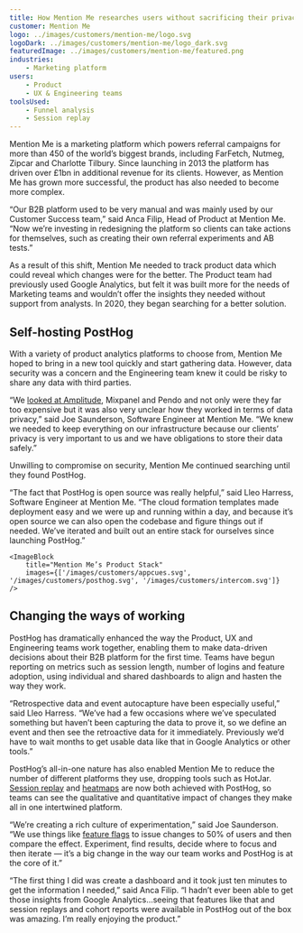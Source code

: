 ```yaml
---
title: How Mention Me researches users without sacrificing their privacy
customer: Mention Me
logo: ../images/customers/mention-me/logo.svg
logoDark: ../images/customers/mention-me/logo_dark.svg
featuredImage: ../images/customers/mention-me/featured.png
industries:
    - Marketing platform
users:
    - Product
    - UX & Engineering teams
toolsUsed:
    - Funnel analysis
    - Session replay
---
```


<FloatedImage image="/images/customers/model.png" />

Mention Me is a marketing platform which powers referral campaigns for more than 450 of the world’s biggest brands, including FarFetch, Nutmeg, Zipcar and Charlotte Tilbury. Since launching in 2013 the platform has driven over £1bn in additional revenue for its clients. However, as Mention Me has grown more successful, the product has also needed to become more complex.

“Our B2B platform used to be very manual and was mainly used by our Customer Success team,” said Anca Filip, Head of Product at Mention Me. “Now we’re investing in redesigning the platform so clients can take actions for themselves, such as creating their own referral experiments and AB tests.”

As a result of this shift, Mention Me needed to track product data which could reveal which changes were for the better. The Product team had previously used Google Analytics, but felt it was built more for the needs of Marketing teams and wouldn’t offer the insights they needed without support from analysts. In 2020, they began searching for a better solution.

<BorderWrapper>
<Quote
    imageSource="/images/customers/joe.png"
    size="md"
    name="Joe Saunderson"
    title="Software Engineer, Mention Me"
    quote={`“We looked at Amplitude, Mixpanel and Pendo and not only were they far too expensive but it was also very unclear how they worked in terms of data privacy.”`}
/>
</BorderWrapper>

## Self-hosting PostHog

With a variety of product analytics platforms to choose from, Mention Me hoped to bring in a new tool quickly and start gathering data. However, data security was a concern and the Engineering team knew it could be risky to share any data with third parties.

“We [looked at Amplitude](/blog/posthog-vs-amplitude), Mixpanel and Pendo and not only were they far too expensive but it was also very unclear how they worked in terms of data privacy,” said Joe Saunderson, Software Engineer at Mention Me. “We knew we needed to keep everything on our infrastructure because our clients’ privacy is very important to us and we have obligations to store their data safely.”

Unwilling to compromise on security, Mention Me continued searching until they found PostHog.

“The fact that PostHog is open source was really helpful,” said Lleo Harress, Software Engineer at Mention Me. “The cloud formation templates made deployment easy and we were up and running within a day, and because it’s open source we can also open the codebase and figure things out if needed. We’ve iterated and built out an entire stack for ourselves since launching PostHog.”


    <ImageBlock
        title="Mention Me’s Product Stack"
        images={['/images/customers/appcues.svg', '/images/customers/posthog.svg', '/images/customers/intercom.svg']}
    />


## Changing the ways of working

PostHog has dramatically enhanced the way the Product, UX and Engineering teams work together, enabling them to make data-driven decisions about their B2B platform for the first time. Teams have begun reporting on metrics such as session length, number of logins and feature adoption, using individual and shared dashboards to align and hasten the way they work.

“Retrospective data and event autocapture have been especially useful,” said Lleo Harress. “We’ve had a few occasions where we’ve speculated something but haven’t been capturing the data to prove it, so we define an event and then see the retroactive data for it immediately. Previously we’d have to wait months to get usable data like that in Google Analytics or other tools.”

PostHog’s all-in-one nature has also enabled Mention Me to reduce the number of different platforms they use, dropping tools such as HotJar. [Session replay](/product/session-recording) and [heatmaps](/product/heatmaps) are now both achieved with PostHog, so teams can see the qualitative and quantitative impact of changes they make all in one intertwined platform.

<BorderWrapper>
<Quote
    imageSource="/images/customers/anca.png"
    size="md"
    name="Anca Filip"
    title="Head of Product, Mention Me"
    quote={`"PostHog has helped us improve our product and get a much better understanding of our users than we've ever been able to before."`}
/>
</BorderWrapper>

“We’re creating a rich culture of experimentation,” said Joe Saunderson. “We use things like [feature flags](/product/feature-flags) to issue changes to 50% of users and then compare the effect. Experiment, find results, decide where to focus and then iterate — it’s a big change in the way our team works and PostHog is at the core of it.”

“The first thing I did was create a dashboard and it took just ten minutes to get the information I needed,” said Anca Filip. “I hadn’t ever been able to get those insights from Google Analytics...seeing that features like that and session replays and cohort reports were available in PostHog out of the box was amazing. I’m really enjoying the product.”
